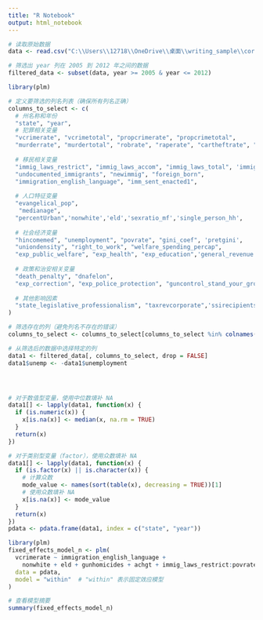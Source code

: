---
title: "R Notebook"
output: html_notebook
---
```{r}
# 读取原始数据
data <- read.csv("C:\\Users\\12718\\OneDrive\\桌面\\writing_sample\\correlates2-6.csv")

# 筛选出 year 列在 2005 到 2012 年之间的数据
filtered_data <- subset(data, year >= 2005 & year <= 2012)
```

```{r}
library(plm)

# 定义要筛选的列名列表（确保所有列名正确）
columns_to_select <- c(
  # 州名称和年份
  "state", "year",
  # 犯罪相关变量
  "vcrimerate", "vcrimetotal", "propcrimerate", "propcrimetotal", 
  "murderrate", "murdertotal", "robrate", "raperate", "cartheftrate", "carthefttotal",'rdrugs','rliquora','gunhomicides','drunken',
  
  # 移民相关变量
  "immig_laws_restrict", "immig_laws_accom", "immig_laws_total", 'immig_laws_neu',
  "undocumented_immigrants", "newimmig", "foreign_born", 
  "immigration_english_language", "imm_sent_enacted1",
  
  # 人口特征变量
  "evangelical_pop", 
   "medianage", 
  "percentUrban",'nonwhite','eld','sexratio_mf','single_person_hh',
  
  # 社会经济变量
  "hincomemed", "unemployment", "povrate", "gini_coef", 'pretgini',
  "uniondensity", "right_to_work", "welfare_spending_percap", 
  "exp_public_welfare", "exp_health", "exp_education",'general_revenue','achgt','ahcdpi',
  
  # 政策和治安相关变量
  "death_penalty", "dnafelon",
  "exp_correction", "exp_police_protection", "guncontrol_stand_your_ground",'guncontrol_opencarry', 'w_guncontrol_bc_privatesales',
  
  # 其他影响因素
  "state_legislative_professionalism", "taxrevcorporate",'ssirecipients_total'
)

# 筛选存在的列（避免列名不存在的错误）
columns_to_select <- columns_to_select[columns_to_select %in% colnames(filtered_data)]

# 从筛选后的数据中选择特定的列
data1 <- filtered_data[, columns_to_select, drop = FALSE]
data1$unemp <- -data1$unemployment





```

```{r}
# 对于数值型变量，使用中位数填补 NA
data1[] <- lapply(data1, function(x) {
  if (is.numeric(x)) {
    x[is.na(x)] <- median(x, na.rm = TRUE)
  }
  return(x)
})

# 对于类别型变量（factor），使用众数填补 NA
data1[] <- lapply(data1, function(x) {
  if (is.factor(x) || is.character(x)) {
    # 计算众数
    mode_value <- names(sort(table(x), decreasing = TRUE))[1]
    # 使用众数填补 NA
    x[is.na(x)] <- mode_value
  }
  return(x)
})
pdata <- pdata.frame(data1, index = c("state", "year"))


```




```{r}
library(plm)
fixed_effects_model_n <- plm(
  vcrimerate ~ immigration_english_language + 
    nonwhite + eld + gunhomicides + achgt + immig_laws_restrict:povrate+immig_laws_restrict+newimmig:unemployment+ssirecipients_total,
  data = pdata,
  model = "within"  # "within" 表示固定效应模型
)

# 查看模型摘要
summary(fixed_effects_model_n)
```


